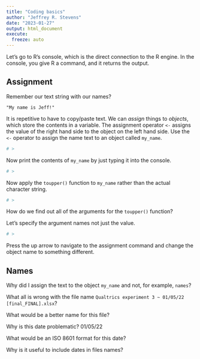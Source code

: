 ```yaml
---
title: "Coding basics"
author: "Jeffrey R. Stevens"
date: "2023-01-27"
output: html_document
execute:
  freeze: auto
---
```


Let's go to R's console, which is the direct connection to the R engine. In the console, you give R a command, and it returns the output.

## Assignment

Remember our text string with our names?
```
"My name is Jeff!"
```

It is repetitive to have to copy/paste text. We can _assign_ things to _objects_, which store the contents in a variable. The assignment operator `<-` assigns the value of the right hand side to the object on the left hand side. Use the `<-` operator to assign the name text to an object called `my_name`.
```r
# >
```

Now print the contents of `my_name` by just typing it into the console.
```r
# >
```

Now apply the `toupper()` function to `my_name` rather than the actual character string.
```r
# >
```

How do we find out all of the arguments for the `toupper()` function?

Let's specify the argument names not just the value.
```r
# >
```

Press the up arrow to navigate to the assignment command and change the object name to something different.

## Names

Why did I assign the text to the object `my_name` and not, for example, `names`?

What all is wrong with the file name `Qualtrics experiment 3 ~ 01/05/22 [final_FINAL].xlsx`?

What would be a better name for this file?

Why is this date problematic? 01/05/22

What would be an ISO 8601 format for this date?

Why is it useful to include dates in files names?

